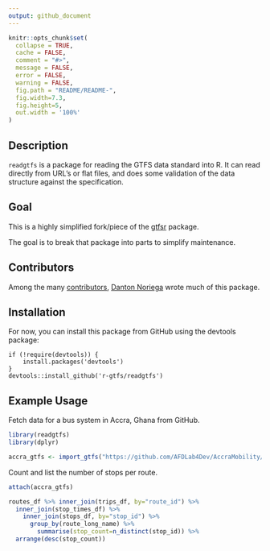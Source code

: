 ```yaml
---
output: github_document
---
```


```r
knitr::opts_chunk$set(
  collapse = TRUE,
  cache = FALSE,
  comment = "#>",
  message = FALSE,
  error = FALSE,
  warning = FALSE,
  fig.path = "README/README-",
  fig.width=7.3,
  fig.height=5,
  out.width = '100%'
)
```

## Description

`readgtfs` is a package for reading the GTFS data standard into R. It can read directly from URL's or flat files, and does some validation of the data structure against the specification.  

## Goal

This is a highly simplified fork/piece of the [gtfsr](https://github.com/ropensci/gtfsr/) package. 

The goal is to break that package into parts to simplify maintenance.  

## Contributors

Among the many [contributors](https://github.com/ropensci/gtfsr/graphs/contributors), [Danton Noriega](https://github.com/dantonnoriega) wrote much of this package. 

## Installation

For now, you can install this package from GitHub using the devtools package:

```
if (!require(devtools)) {
    install.packages('devtools')
}
devtools::install_github('r-gtfs/readgtfs')
```

Example Usage
------------------

Fetch data for a bus system in Accra, Ghana from GitHub. 

```r
library(readgtfs)
library(dplyr)

accra_gtfs <- import_gtfs("https://github.com/AFDLab4Dev/AccraMobility/raw/master/GTFS/GTFS_Accra.zip")
```

Count and list the number of stops per route. 

```r
attach(accra_gtfs)

routes_df %>% inner_join(trips_df, by="route_id") %>%
  inner_join(stop_times_df) %>% 
    inner_join(stops_df, by="stop_id") %>% 
      group_by(route_long_name) %>%
        summarise(stop_count=n_distinct(stop_id)) %>%
  arrange(desc(stop_count))
```
